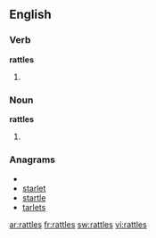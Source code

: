 ==English==
===Verb===
'''rattles'''
# {{third-person singular of|[[rattle]]}}

===Noun===
'''rattles'''
# {{plural of|[[rattle]]}}

===Anagrams===
* {{alphagram|aelrstt}}
* [[starlet#English|starlet]]
* [[startle#English|startle]]
* [[tarlets#English|tarlets]]

[[ar:rattles]]
[[fr:rattles]]
[[sw:rattles]]
[[vi:rattles]]